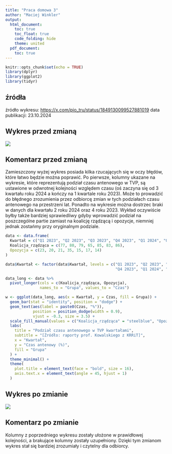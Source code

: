 ---
title: "Praca domowa 3"
author: "Maciej Winkler"
output:
  html_document:
    toc: true
    toc_float: true
    code_folding: hide
    theme: united
  pdf_document:
    toc: true
---
  
```{r setup, include=FALSE}
knitr::opts_chunk$set(echo = TRUE)
library(dplyr)
library(ggplot2)
library(tidyr)
```

## źródła

źródło wykresu: <https://x.com/pio_tru/status/1849130099527881019>
data publikacji: 23.10.2024

## Wykres przed zmianą

![](images\wykres.jpg)

## Komentarz przed zmianą

Zamieszczony wyżej wykres posiada kilka rzucających się w oczy błędów, które łatwo będzie można poprawić.
Po pierwsze, kolumny ukazane na wykresie, które reprezentują podział czasu antenowego w TVP, są ustawione w odwrotnej
kolejności względem czasu (oś zaczyna się od 3 kwartału roku 2024 a kończy na 1 kwartale roku 2023). Może to prowadzić
do błędnego zrozumienia przez odbiorcę zmian w tych podziałach czasu antenowego na przestrzeni lat. Ponadto na wykresie 
można dostrzec braki w danych dla kwartału 2 roku 2024 oraz 4 roku 2023. Wykład oczywiście byłby także bardziej sprawiedliwy
gdyby wprowadzić podział na poszczególne partie zamiast na koalicję rządzącą i opozycje, niemniej jednak zostańmy przy oryginalnym podziale.

```{r zadanie 1, message=FALSE}
data <- data.frame(
  Kwartał = c("Q1 2023", "Q2 2023", "Q3 2023", "Q4 2023", "Q1 2024", "Q2 2024", "Q3 2024"),
  Koalicja_rządząca = c(77, 80, 79, 65, 85, 83, 86),
  Opozycja = c(23, 20, 21, 35, 15, 17, 14)
)

data$Kwartał <- factor(data$Kwartał, levels = c("Q1 2023", "Q2 2023", "Q3 2023", 
                                                "Q4 2023", "Q1 2024", "Q2 2024", "Q3 2024"))

data_long <- data %>%
  pivot_longer(cols = c(Koalicja_rządząca, Opozycja), 
               names_to = "Grupa", values_to = "Czas")

w <- ggplot(data_long, aes(x = Kwartał, y = Czas, fill = Grupa)) +
  geom_bar(stat = "identity", position = "dodge") +
  geom_text(aes(label = paste0(Czas, "%")), 
            position = position_dodge(width = 0.9), 
            vjust = -0.3, size = 3.5) +
  scale_fill_manual(values = c("Koalicja_rządząca" = "steelblue", "Opozycja" = "orange")) +
  labs(
    title = "Podział czasu antenowego w TVP kwartałami",
    subtitle = "[Źródło: raporty prof. Kowalskiego z KRRiT]",
    x = "Kwartał",
    y = "Czas antenowy (%)",
    fill = "Grupa"
  ) +
  theme_minimal() +
  theme(
    plot.title = element_text(face = "bold", size = 16),
    axis.text.x = element_text(angle = 45, hjust = 1)
  )

```

## Wykres po zmianie

![](images/wykres2.jpg)

## Komentarz po zmianie

Kolumny z poprzedniego wykresu zostały ułożone w prawidłowej kolejności, a brakujące kolumny zostały uzupełniony. Dzięki tym
zmianom wykres stał się bardziej zrozumiały i czytelny dla odbiorcy.